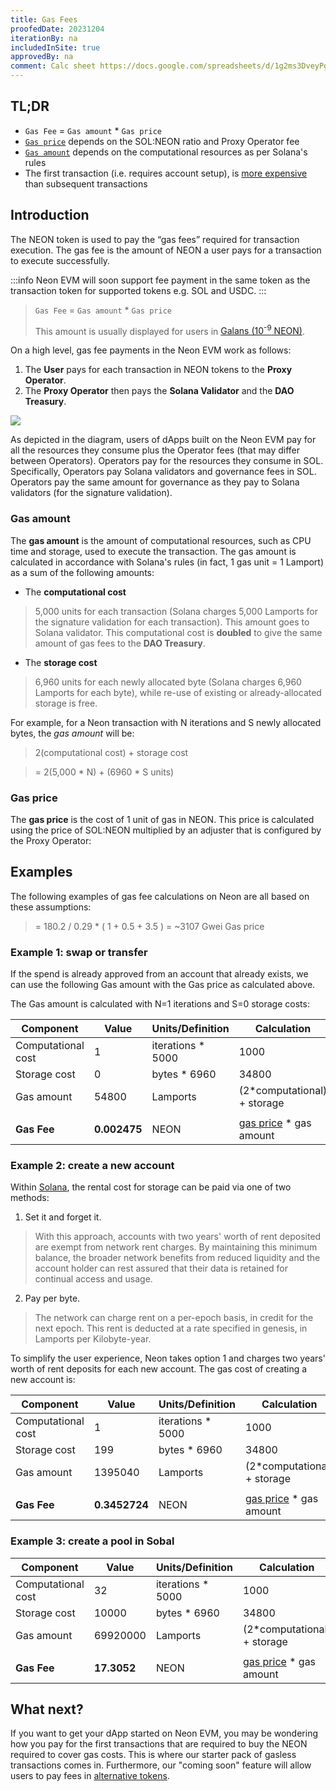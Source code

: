 ```yaml
---
title: Gas Fees
proofedDate: 20231204
iterationBy: na
includedInSite: true
approvedBy: na
comment: Calc sheet https://docs.google.com/spreadsheets/d/1g2ms3DveyPgrG0Gf6cSwq6xhT0AgrrRus_pa9ICHP4w/edit?usp=sharing
---
```



## TL;DR

- `Gas Fee` = `Gas amount` \* `Gas price`
- [`Gas price`](#gas-price) depends on the SOL:NEON ratio and Proxy Operator fee
- [`Gas amount`](#gas-amount) depends on the computational resources as per Solana's rules
- The first transaction (i.e. requires account setup), is [more expensive](#example-2-create-a-new-account) than subsequent transactions


## Introduction

The NEON token is used to pay the “gas fees” required for transaction execution. The gas fee is the amount of NEON a user pays for a transaction to execute successfully.

:::info
Neon EVM will soon support fee payment in the same token as the transaction token for supported tokens e.g. SOL and USDC.
:::

> `Gas Fee` = `Gas amount` \* `Gas price`
>
> This amount is usually displayed for users in [Galans (10<sup>-9</sup> NEON)](/docs/tokens/neon_token#token-parameters).

On a high level, gas fee payments in the Neon EVM work as follows:
1. The **User** pays for each transaction in NEON tokens to the **Proxy Operator**.
2. The **Proxy Operator** then pays the **Solana Validator** and the **DAO Treasury**.

<div className='neon-img-box-600' style={{textAlign: 'center'}}>

![](./img/payments-neon.png)

</div>

As depicted in the diagram, users of dApps built on the Neon EVM pay for all the resources they consume plus the Operator fees (that may differ between Operators). Operators pay for the resources they consume in SOL. Specifically, Operators pay Solana validators and governance fees in SOL. Operators pay the same amount for governance as they pay to Solana validators (for the signature validation).

### Gas amount

The **gas amount** is the amount of computational resources, such as CPU time and storage, used to execute the transaction. The gas amount is calculated in accordance with Solana's rules (in fact, 1 gas unit = 1 Lamport) as a sum of the following amounts:
* The **computational cost**
> 5,000 units for each transaction (Solana charges 5,000 Lamports for the signature validation for each transaction). This amount goes to Solana validator. This computational cost is **doubled** to give the same amount of gas fees to the **DAO Treasury**.
* The **storage cost**
> 6,960 units for each newly allocated byte (Solana charges 6,960 Lamports for each byte), while re-use of existing or already-allocated storage is free.

For example, for a Neon transaction with N iterations and S newly allocated bytes, the *gas amount* will be:

> 2(computational cost) + storage cost

> = 2(5,000 \* N) + (6960 \* S  units)

### Gas price

The **gas price** is the cost of 1 unit of gas in NEON. This price is calculated using the price of SOL:NEON multiplied by an adjuster that is configured by the Proxy Operator:

<Formula/>


## Examples

The following examples of gas fee calculations on Neon are all based on these assumptions:

<Price/>

> = 180.2 / 0.29 * ( 1 + 0.5 + 3.5 ) = ~3107 Gwei Gas price

### Example 1: swap or transfer

If the spend is already approved from an account that already exists, we can use the following Gas amount with the Gas price as calculated above.

The Gas amount is calculated with N=1 iterations and S=0 storage costs:

| Component          | Value      | Units/Definition   | Calculation                  |
| ------------------ | ---------- | ------------------ | ---------------------------- |
| Computational cost | 1         | iterations \* 5000 | 1000                        |
| Storage cost       | 0          | bytes \* 6960      | 34800                        |
| Gas amount         | 54800     | Lamports           | (2\*computational) + storage |
|                    |            |                    |                              |
| **Gas Fee**            | **0.002475** | NEON               | [gas price](#examples) \* gas amount      |

### Example 2: create a new account
Within [Solana](https://docs.solana.com/storage_rent_economics), the rental cost for storage can be paid via one of two methods:
1. Set it and forget it.

> With this approach, accounts with two years' worth of rent deposited are exempt from network rent charges. By maintaining this minimum balance, the broader network benefits from reduced liquidity and the account holder can rest assured that their data is retained for continual access and usage.

2. Pay per byte.

> The network can charge rent on a per-epoch basis, in credit for the next epoch. This rent is deducted at a rate specified in genesis, in Lamports per Kilobyte-year.

To simplify the user experience, Neon takes option 1 and charges two years' worth of rent deposits for each new account. The gas cost of creating a new account is:


| Component          | Value      | Units/Definition   | Calculation                  |
| ------------------ | ---------- | ------------------ | ---------------------------- |
| Computational cost | 1         | iterations \* 5000 | 1000                        |
| Storage cost       | 199         | bytes \* 6960      | 34800                        |
| Gas amount         | 1395040     | Lamports           | (2\*computational) + storage |
|                    |            |                    |                              |
| **Gas Fee**            | **0.3452724** | NEON               | [gas price](#examples) \* gas amount      |



### Example 3: create a pool in Sobal

| Component          | Value      | Units/Definition   | Calculation                  |
| ------------------ | ---------- | ------------------ | ---------------------------- |
| Computational cost | 32         | iterations \* 5000 | 1000                        |
| Storage cost       | 10000         | bytes \* 6960      | 34800                        |
| Gas amount         | 69920000     | Lamports           | (2\*computational) + storage |
|                    |            |                    |                              |
| **Gas Fee**            | **17.3052** | NEON               | [gas price](#examples) \* gas amount      |


## What next?

If you want to get your dApp started on Neon EVM, you may be wondering how you pay for the first transactions that are required to buy the NEON required to cover gas costs. This is where our starter pack of gasless transactions comes in. Furthermore, our "coming soon" feature will allow users to pay fees in [alternative tokens](https://neonevm.org/blog/feature-alternative-gas-fee-token).
